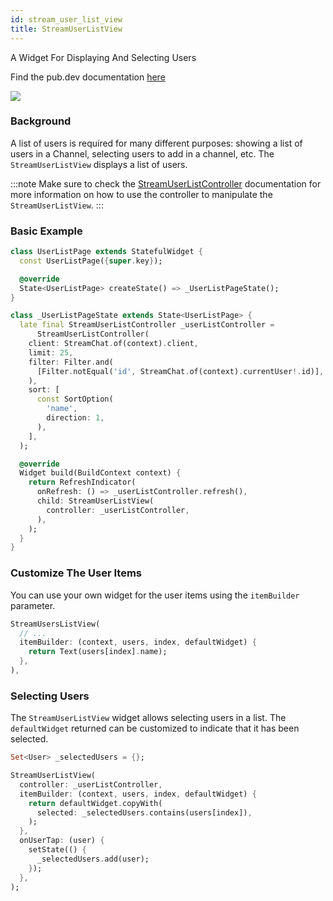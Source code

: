 ```yaml
---
id: stream_user_list_view
title: StreamUserListView
---
```


A Widget For Displaying And Selecting Users

Find the pub.dev documentation [here](https://pub.dev/documentation/stream_chat_flutter/latest/stream_chat_flutter/StreamUserListView-class.html)

![](../../assets/user_list_view.png)

### Background

A list of users is required for many different purposes: showing a list of users in a Channel,
selecting users to add in a channel, etc. The `StreamUserListView` displays a list
of users.

:::note
Make sure to check the [StreamUserListController](../../04-stream_chat_flutter_core/stream_user_list_controller.mdx) documentation for more information on how to use the controller to manipulate the `StreamUserListView`.
:::

### Basic Example

```dart
class UserListPage extends StatefulWidget {
  const UserListPage({super.key});

  @override
  State<UserListPage> createState() => _UserListPageState();
}

class _UserListPageState extends State<UserListPage> {
  late final StreamUserListController _userListController =
      StreamUserListController(
    client: StreamChat.of(context).client,
    limit: 25,
    filter: Filter.and(
      [Filter.notEqual('id', StreamChat.of(context).currentUser!.id)],
    ),
    sort: [
      const SortOption(
        'name',
        direction: 1,
      ),
    ],
  );

  @override
  Widget build(BuildContext context) {
    return RefreshIndicator(
      onRefresh: () => _userListController.refresh(),
      child: StreamUserListView(
        controller: _userListController,
      ),
    );
  }
}
```

### Customize The User Items

You can use your own widget for the user items using the `itemBuilder` parameter.

```dart
StreamUsersListView(
  // ...
  itemBuilder: (context, users, index, defaultWidget) {
    return Text(users[index].name);
  },
),
```

### Selecting Users

The `StreamUserListView` widget allows selecting users in a list. The `defaultWidget` returned can be customized to indicate that it has been selected.

```dart
Set<User> _selectedUsers = {};

StreamUserListView(
  controller: _userListController,
  itemBuilder: (context, users, index, defaultWidget) {
    return defaultWidget.copyWith(
      selected: _selectedUsers.contains(users[index]),
    );
  },
  onUserTap: (user) {
    setState(() {
      _selectedUsers.add(user);
    });
  },
);
```
